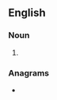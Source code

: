 ==English==

===Noun===
{{head|en|noun plural form}}

# {{plural of|punnai|lang=en}}

===Anagrams===
* {{anagrams|en|a=ainnpsu|punanis}}